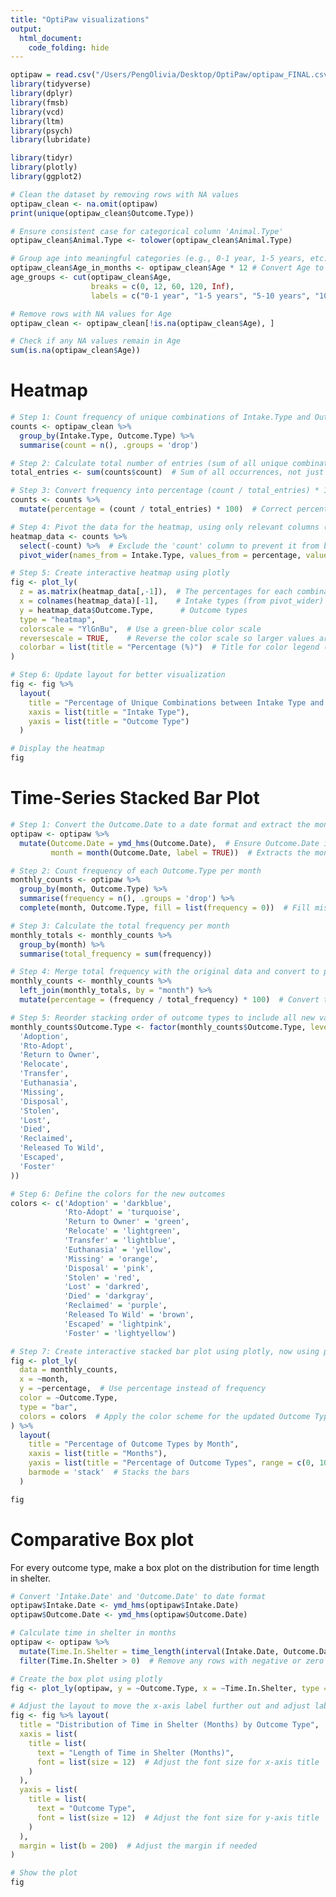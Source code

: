 ```yaml
---
title: "OptiPaw visualizations"
output: 
  html_document:
    code_folding: hide
---
```



```r
optipaw = read.csv("/Users/PengOlivia/Desktop/OptiPaw/optipaw_FINAL.csv")
library(tidyverse)
library(dplyr)
library(fmsb)
library(vcd)
library(ltm)
library(psych)
library(lubridate)

library(tidyr)
library(plotly)
library(ggplot2)
```

```r
# Clean the dataset by removing rows with NA values
optipaw_clean <- na.omit(optipaw)
print(unique(optipaw_clean$Outcome.Type))

# Ensure consistent case for categorical column 'Animal.Type'
optipaw_clean$Animal.Type <- tolower(optipaw_clean$Animal.Type)

# Group age into meaningful categories (e.g., 0-1 year, 1-5 years, etc.)
optipaw_clean$Age_in_months <- optipaw_clean$Age * 12 # Convert Age to months
age_groups <- cut(optipaw_clean$Age, 
                  breaks = c(0, 12, 60, 120, Inf), 
                  labels = c("0-1 year", "1-5 years", "5-10 years", "10+ years"))

# Remove rows with NA values for Age
optipaw_clean <- optipaw_clean[!is.na(optipaw_clean$Age), ]

# Check if any NA values remain in Age
sum(is.na(optipaw_clean$Age))
```

# Heatmap

```r
# Step 1: Count frequency of unique combinations of Intake.Type and Outcome.Type
counts <- optipaw_clean %>%
  group_by(Intake.Type, Outcome.Type) %>%
  summarise(count = n(), .groups = 'drop')

# Step 2: Calculate total number of entries (sum of all unique combinations)
total_entries <- sum(counts$count)  # Sum of all occurrences, not just unique combinations

# Step 3: Convert frequency into percentage (count / total_entries) * 100
counts <- counts %>%
  mutate(percentage = (count / total_entries) * 100)  # Correct percentage calculation

# Step 4: Pivot the data for the heatmap, using only relevant columns (excluding 'count')
heatmap_data <- counts %>%
  select(-count) %>%  # Exclude the 'count' column to prevent it from being included in the heatmap
  pivot_wider(names_from = Intake.Type, values_from = percentage, values_fill = 0)

# Step 5: Create interactive heatmap using plotly
fig <- plot_ly(
  z = as.matrix(heatmap_data[,-1]),  # The percentages for each combination (excluding the first column Outcome.Type)
  x = colnames(heatmap_data)[-1],    # Intake types (from pivot_wider)
  y = heatmap_data$Outcome.Type,      # Outcome types
  type = "heatmap", 
  colorscale = "YlGnBu",  # Use a green-blue color scale
  reversescale = TRUE,    # Reverse the color scale so larger values are darker
  colorbar = list(title = "Percentage (%)")  # Title for color legend (now based on percentage)
)

# Step 6: Update layout for better visualization
fig <- fig %>%
  layout(
    title = "Percentage of Unique Combinations between Intake Type and Outcome Type",
    xaxis = list(title = "Intake Type"),
    yaxis = list(title = "Outcome Type")
  )

# Display the heatmap
fig

```


# Time-Series Stacked Bar Plot 
```r
# Step 1: Convert the Outcome.Date to a date format and extract the month
optipaw <- optipaw %>%
  mutate(Outcome.Date = ymd_hms(Outcome.Date),  # Ensure Outcome.Date is parsed as a datetime
         month = month(Outcome.Date, label = TRUE))  # Extracts the month as a factor with labels

# Step 2: Count frequency of each Outcome.Type per month
monthly_counts <- optipaw %>%
  group_by(month, Outcome.Type) %>%
  summarise(frequency = n(), .groups = 'drop') %>%
  complete(month, Outcome.Type, fill = list(frequency = 0))  # Fill missing combinations with 0

# Step 3: Calculate the total frequency per month
monthly_totals <- monthly_counts %>%
  group_by(month) %>%
  summarise(total_frequency = sum(frequency))

# Step 4: Merge total frequency with the original data and convert to percentages
monthly_counts <- monthly_counts %>%
  left_join(monthly_totals, by = "month") %>%
  mutate(percentage = (frequency / total_frequency) * 100)  # Convert to percentage

# Step 5: Reorder stacking order of outcome types to include all new values
monthly_counts$Outcome.Type <- factor(monthly_counts$Outcome.Type, levels = c(
  'Adoption',       
  'Rto-Adopt', 
  'Return to Owner', 
  'Relocate', 
  'Transfer', 
  'Euthanasia', 
  'Missing', 
  'Disposal', 
  'Stolen',
  'Lost', 
  'Died',
  'Reclaimed',
  'Released To Wild',
  'Escaped',
  'Foster'             
))

# Step 6: Define the colors for the new outcomes
colors <- c('Adoption' = 'darkblue', 
            'Rto-Adopt' = 'turquoise',
            'Return to Owner' = 'green',
            'Relocate' = 'lightgreen',
            'Transfer' = 'lightblue',
            'Euthanasia' = 'yellow', 
            'Missing' = 'orange', 
            'Disposal' = 'pink',
            'Stolen' = 'red',
            'Lost' = 'darkred', 
            'Died' = 'darkgray',
            'Reclaimed' = 'purple',
            'Released To Wild' = 'brown',
            'Escaped' = 'lightpink',
            'Foster' = 'lightyellow')

# Step 7: Create interactive stacked bar plot using plotly, now using percentage
fig <- plot_ly(
  data = monthly_counts, 
  x = ~month, 
  y = ~percentage,  # Use percentage instead of frequency
  color = ~Outcome.Type, 
  type = "bar", 
  colors = colors  # Apply the color scheme for the updated Outcome Types
) %>%
  layout(
    title = "Percentage of Outcome Types by Month",
    xaxis = list(title = "Months"),
    yaxis = list(title = "Percentage of Outcome Types", range = c(0, 100)),  # Set y-axis range to 0-100%
    barmode = 'stack'  # Stacks the bars
  )

fig

```


# Comparative Box plot 
For every outcome type, make a box plot on the distribution for time length in shelter.
```r
# Convert 'Intake.Date' and 'Outcome.Date' to date format
optipaw$Intake.Date <- ymd_hms(optipaw$Intake.Date)
optipaw$Outcome.Date <- ymd_hms(optipaw$Outcome.Date)

# Calculate time in shelter in months
optipaw <- optipaw %>%
  mutate(Time.In.Shelter = time_length(interval(Intake.Date, Outcome.Date), "months")) %>%
  filter(Time.In.Shelter > 0)  # Remove any rows with negative or zero months

# Create the box plot using plotly
fig <- plot_ly(optipaw, y = ~Outcome.Type, x = ~Time.In.Shelter, type = "box", boxpoints = FALSE)

# Adjust the layout to move the x-axis label further out and adjust label font sizes
fig <- fig %>% layout(
  title = "Distribution of Time in Shelter (Months) by Outcome Type",
  xaxis = list(
    title = list(
      text = "Length of Time in Shelter (Months)",
      font = list(size = 12)  # Adjust the font size for x-axis title
    )
  ),
  yaxis = list(
    title = list(
      text = "Outcome Type",
      font = list(size = 12)  # Adjust the font size for y-axis title
    )
  ),
  margin = list(b = 200)  # Adjust the margin if needed
)

# Show the plot
fig
```

